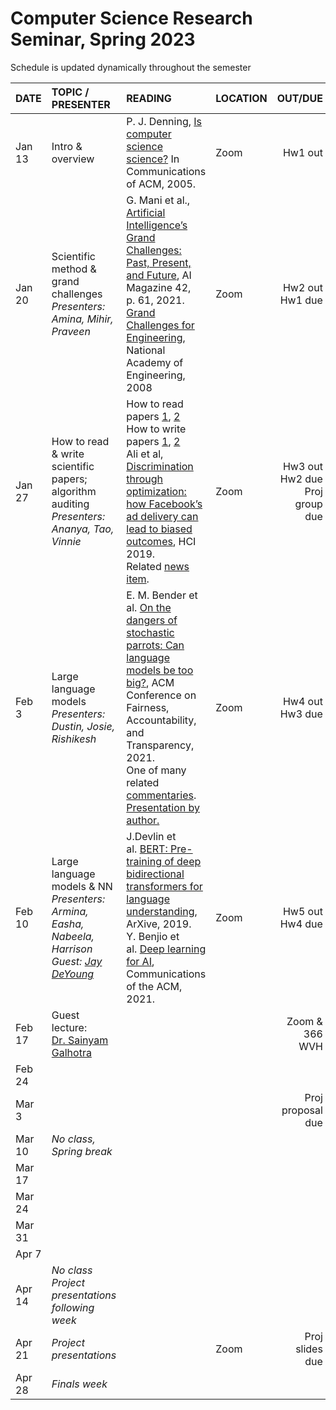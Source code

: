 <h1> Computer Science Research Seminar, Spring 2023 </h1>
Schedule is updated dynamically throughout the semester
</br>

<font size="3">

| DATE        | TOPIC / PRESENTER |READING           |LOCATION |      OUT/DUE |
| ------   |:------------------|:---------------------------------|:------| --------:| 
| Jan 13 | Intro & overview |  P. J. Denning, [Is computer science science?](http://denninginstitute.com/pjd/PUBS/CACMcols/cacmJul07.pdf) In Communications of ACM, 2005.        | Zoom |  Hw1 out |
| Jan 20 |  Scientific method &</br>grand challenges</br>*Presenters:*</br>*Amina, Mihir, Praveen*              |  G. Mani et al., [Artificial Intelligence’s Grand Challenges: Past, Present, and Future](https://www.andrew.cmu.edu/user/ganeshm/GrandChallengesAIMagazineSpring2021.pdf), AI Magazine 42, p. 61, 2021.</br>[Grand Challenges for Engineering](http://www.engineeringchallenges.org/challenges.aspx), National Academy of Engineering, 2008   | Zoom       |  Hw2 out </br> Hw1 due    |
| Jan 27  |   How to read & write</br>scientific papers;</br>algorithm auditing  </br>  *Presenters:*</br>*Ananya, Tao, Vinnie*            |  How to read papers [1](https://dl.acm.org/citation.cfm?id=1595493), [2](https://dl.acm.org/citation.cfm?id=1273458)<br>How to write papers [1](https://homes.cs.washington.edu/~mernst/advice/write-technical-paper.html), [2](https://www.nature.com/articles/d41586-019-02918-5)   </br> Ali et al, [Discrimination through optimization: how Facebook's ad delivery can lead to biased outcomes](https://dl.acm.org/doi/abs/10.1145/3359301), HCI 2019.</br>Related [news item](https://news.northeastern.edu/2023/01/19/ai-bill-of-rights-alan-mislove).      |  Zoom  |  Hw3 out </br> Hw2 due</br>Proj group due   |
| Feb 3 | Large language models</br>*Presenters:</br> Dustin, Josie, Rishikesh* | E. M. Bender et al. [On the dangers of stochastic parrots: Can language models be too big?](https://dl.acm.org/doi/abs/10.1145/3442188.3445922), ACM Conference on Fairness, Accountability, and Transparency, 2021.<br> One of many related [commentaries](https://www.lrb.co.uk/blog/2021/february/stochastic-parrots).</br> [Presentation by author.](https://www.turing.ac.uk/events/dangers-stochastic-parrots) |  Zoom |  Hw4 out</br>Hw3 due     |
| Feb 10 | Large language models & NN</br>*Presenters:</br> Armina, Easha,</br>Nabeela, Harrison*</br>*Guest: [Jay DeYoung](https://www.khoury.northeastern.edu/people/jay-deyoung/)* | J.Devlin et al. [BERT: Pre-training of deep bidirectional transformers for language understanding](https://arxiv.org/abs/1810.04805), ArXive, 2019.</br> Y. Benjio et al. [Deep learning for AI](https://cacm.acm.org/magazines/2021/7/253464-deep-learning-for-ai/fulltext), Communications of the ACM, 2021. | Zoom  | Hw5 out</br>Hw4 due      |
| Feb 17 | Guest lecture:</br>[Dr. Sainyam Galhotra](https://sainyamgalhotra.com) |  | | Zoom & 366 WVH  |       |
| Feb 24 |  |  |   |       |
| Mar 3 |  |  |   |  Proj proposal due     |
| Mar 10 | *No class, Spring break* |  |   |       |
| Mar 17 |  |  |   |       |
| Mar 24 |  |  |   |       |
| Mar 31 |  |  |   |       |
| Apr 7 |  |  |   |       |
| Apr 14 |   *No class</br>Project presentations following week*  |    |            |          |
| Apr 21 | *Project presentations*  |            |  Zoom  | Proj slides due           |
| Apr 28  | *Finals week*    |            |            |          | 
</font>






